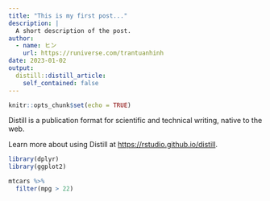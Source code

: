 ```yaml
---
title: "This is my first post..."
description: |
  A short description of the post.
author:
  - name: ヒン
    url: https://runiverse.com/trantuanhinh
date: 2023-01-02
output:
  distill::distill_article:
    self_contained: false
---
```



```r
knitr::opts_chunk$set(echo = TRUE)
```

Distill is a publication format for scientific and technical writing, native to the web.

Learn more about using Distill at <https://rstudio.github.io/distill>.

```r
library(dplyr)
library(ggplot2)

mtcars %>%
  filter(mpg > 22)


```


